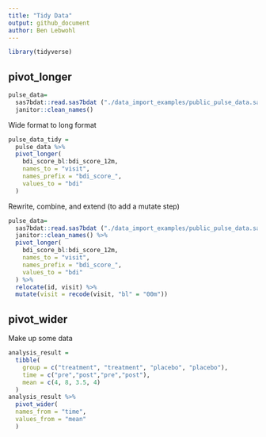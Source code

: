 ```yaml
---
title: "Tidy Data"
output: github_document
author: Ben Lebwohl
---
```


```r
library(tidyverse)
```

## pivot_longer

```r
pulse_data=
  sas7bdat::read.sas7bdat ("./data_import_examples/public_pulse_data.sas7bdat") %>%
  janitor::clean_names()
```

Wide format to long format

```r
pulse_data_tidy = 
  pulse_data %>% 
  pivot_longer(
    bdi_score_bl:bdi_score_12m, 
    names_to = "visit",
    names_prefix = "bdi_score_",
    values_to = "bdi"
  )
```

Rewrite, combine, and extend (to add a mutate step)

```r
pulse_data=
  sas7bdat::read.sas7bdat ("./data_import_examples/public_pulse_data.sas7bdat") %>%
  janitor::clean_names() %>%
  pivot_longer(
    bdi_score_bl:bdi_score_12m, 
    names_to = "visit",
    names_prefix = "bdi_score_",
    values_to = "bdi"
  ) %>%
  relocate(id, visit) %>%
  mutate(visit = recode(visit, "bl" = "00m"))

```

## pivot_wider

Make up some data

```r
analysis_result =
  tibble(
    group = c("treatment", "treatment", "placebo", "placebo"),
    time = c("pre","post","pre","post"),
    mean = c(4, 8, 3.5, 4)
  )
analysis_result %>% 
  pivot_wider(
  names_from = "time",
  values_from = "mean"
  )
```

